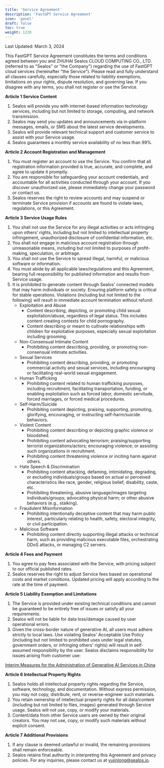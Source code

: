```yaml
---
title: 'Service Agreement'
description: 'FastGPT Service Agreement'
icon: 'gavel'
draft: false
toc: true
weight: 1220
---
```


Last Updated: March 3, 2024  

This FastGPT Service Agreement constitutes the terms and conditions agreed between you and ZHUHAI Sealos CLOUD COMPUTING CO., LTD. (referred to as "Sealos" or "the Company") regarding the use of FastGPT cloud services (hereinafter "the Service"). Please read and fully understand all clauses carefully, especially those related to liability exemptions, limitations on your rights, dispute resolution, and governing law. If you disagree with any terms, you shall not register or use the Service.  

**Article 1 Service Content**  

1. Sealos will provide you with internet-based information technology services, including but not limited to storage, computing, and network transmission.  
2. Sealos may send you updates and announcements via in-platform messages, emails, or SMS about the latest service developments.  
3. Sealos will provide relevant technical support and customer service to assist with your Service usage.  
4. Sealos guarantees a monthly service availability of no less than 99%.  

**Article 2 Account Registration and Management**  

1. You must register an account to use the Service. You confirm that all registration information provided is true, accurate, and complete, and agree to update it promptly.  
2. You are responsible for safeguarding your account credentials, and accountable for all activities conducted through your account. If you discover unauthorized use, please immediately change your password or contact us.  
3. Sealos reserves the right to review accounts and may suspend or terminate Service provision if accounts are found to violate laws, regulations, or this Agreement.  

**Article 3 Service Usage Rules**  

1. You shall not use the Service for any illegal activities or acts infringing upon others' rights, including but not limited to intellectual property infringement, unauthorized disclosure of confidential information, etc.  
2. You shall not engage in malicious account registration through unreasonable means, including but not limited to purposes of profit-making, speculation, or arbitrage.  
3. You shall not use the Service to spread illegal, harmful, or malicious software or information.  
4. You must abide by all applicable laws/regulations and this Agreement, bearing full responsibility for published information and results from Service usage.  
5. It is prohibited to generate content through Sealos' connected models that may harm individuals or society. Ensuring platform safety is critical for stable operations. Violations (including but not limited to the following) will result in immediate account termination without refund:  
   - Exploitation and Abuse  
     - Content describing, depicting, or promoting child sexual exploitation/abuse, regardless of legal status. This includes content creating contexts for child pornography.  
     - Content describing or meant to cultivate relationships with children for exploitative purposes, especially sexual exploitation including grooming.  
   - Non-Consensual Intimate Content  
     - Prohibiting content describing, providing, or promoting non-consensual intimate activities.  
   - Sexual Services  
     - Prohibiting content describing, providing, or promoting commercial activity and sexual services, including encouraging or facilitating real-world sexual engagement.  
   - Human Trafficking  
     - Prohibiting content related to human trafficking purposes, including recruitment, facilitating transportation, funding, or enabling exploitation such as forced labor, domestic servitude, forced marriages, or forced medical procedures.  
   - Self-Harm/Suicide  
     - Prohibiting content depicting, praising, supporting, promoting, glorifying, encouraging, or instructing self-harm/suicide behaviors.  
   - Violent Content  
     - Prohibiting content describing or depicting graphic violence or bloodshed.  
     - Prohibiting content advocating terrorism; praising/supporting terrorist organizations/actors; encouraging violence; or assisting such organizations in recruitment.  
     - Prohibiting content threatening violence or inciting harm against others.  
   - Hate Speech & Discrimination  
     - Prohibiting content attacking, defaming, intimidating, degrading, or excluding individuals/groups based on actual or perceived characteristics like race, gender, religious belief, disability, caste, etc.  
     - Prohibiting threatening, abusive language/images targeting individuals/groups; advocating physical harm; or other abusive behaviors (e.g., stalking).  
   - Fraudulent Misinformation  
     - Prohibiting intentionally deceptive content that may harm public interest, particularly relating to health, safety, electoral integrity, or civil participation.  
   - Malicious Software  
     - Prohibiting content directly supporting illegal attacks or technical harm, such as providing malicious executable files, orchestrating DDoS attacks, or managing C2 servers.  

**Article 4 Fees and Payment**  

1. You agree to pay fees associated with the Service, with pricing subject to our official published rates.  
2. Sealos reserves the right to adjust Service fees based on operational costs and market conditions. Updated pricing will apply according to the rate at the time of payment.  

**Article 5 Liability Exemption and Limitations**  

1. The Service is provided under existing technical conditions and cannot be guaranteed to be entirely free of issues or satisfy all your requirements.  
2. Sealos will not be liable for data loss/damage caused by user operational errors.  
3. Given the cross-border nature of generative AI, all users must adhere strictly to local laws. Use violating Sealos' Acceptable Use Policy (including but not limited to prohibited uses under legal statutes, government orders, or infringing others' rights) will result in self-assumed responsibility by the user. Sealos disclaims responsibility for issues arising from customer use:  

[Interim Measures for the Administration of Generative AI Services in China](http://www.cac.gov.cn/2023-04/11/c_1682854275475410.htm)  

**Article 6 Intellectual Property Rights**  

1. Sealos holds all intellectual property rights regarding the Service, software, technology, and documentation. Without express permission, you may not copy, distribute, rent, or reverse-engineer such materials.  
2. You retain ownership of intellectual property rights for all data/content (including but not limited to files, images) generated through Service usage. Sealos will not use, copy, or modify your materials.  
3. Content/data from other Service users are owned by their original creators. You may not use, copy, or modify such materials without explicit consent.  

**Article 7 Additional Provisions**  

1. If any clause is deemed unlawful or invalid, the remaining provisions shall remain enforceable.  
2. Sealos retains final authority in interpreting this Agreement and privacy policies. For any inquiries, please contact us at yujinlong@sealos.io.  